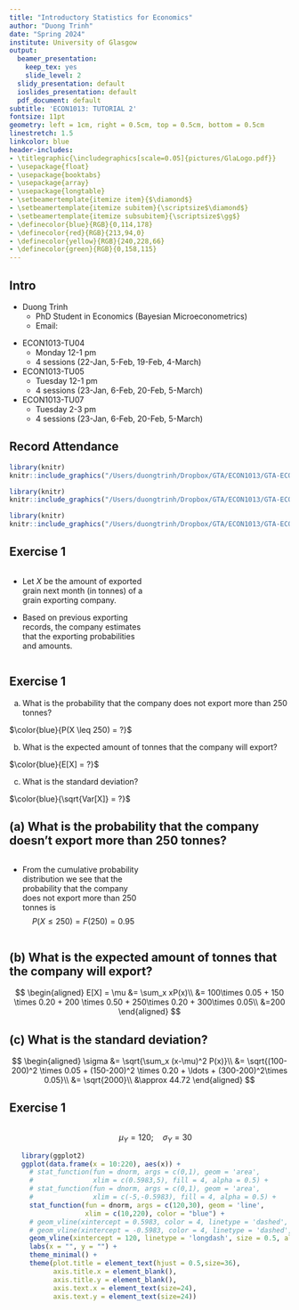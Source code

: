 ```yaml
---
title: "Introductory Statistics for Economics"
author: "Duong Trinh"
date: "Spring 2024"
institute: University of Glasgow
output:
  beamer_presentation:
    keep_tex: yes
    slide_level: 2
  slidy_presentation: default
  ioslides_presentation: default
  pdf_document: default
subtitle: 'ECON1013: TUTORIAL 2'
fontsize: 11pt
geometry: left = 1cm, right = 0.5cm, top = 0.5cm, bottom = 0.5cm
linestretch: 1.5
linkcolor: blue
header-includes:
- \titlegraphic{\includegraphics[scale=0.05]{pictures/GlaLogo.pdf}}
- \usepackage{float}
- \usepackage{booktabs}
- \usepackage{array}
- \usepackage{longtable}
- \setbeamertemplate{itemize item}{$\diamond$}
- \setbeamertemplate{itemize subitem}{\scriptsize$\diamond$}
- \setbeamertemplate{itemize subsubitem}{\scriptsize$\gg$}
- \definecolor{blue}{RGB}{0,114,178}
- \definecolor{red}{RGB}{213,94,0}
- \definecolor{yellow}{RGB}{240,228,66}
- \definecolor{green}{RGB}{0,158,115}
---
```


## Intro

+ Duong Trinh
  + PhD Student in Economics (Bayesian Microeconometrics)
  + Email: \underline{Duong.Trinh@glasgow.ac.uk}

\vspace{3mm}

+ ECON1013-TU04
  + Monday 12-1 pm
  + 4 sessions (22-Jan, 5-Feb, 19-Feb, 4-March)

+ ECON1013-TU05
  + Tuesday 12-1 pm
  + 4 sessions (23-Jan, 6-Feb, 20-Feb, 5-March)

+ ECON1013-TU07
  + Tuesday 2-3 pm
  + 4 sessions (23-Jan, 6-Feb, 20-Feb, 5-March)

## Record Attendance

```r
library(knitr)
knitr::include_graphics("/Users/duongtrinh/Dropbox/GTA/ECON1013/GTA-ECON1013-IntroStats/TU2-2324/pictures/QRcodeAtd_TU04.png")
```

```r
library(knitr)
knitr::include_graphics("/Users/duongtrinh/Dropbox/GTA/ECON1013/GTA-ECON1013-IntroStats/TU2-2324/pictures/QRcodeAtd_TU05.png")
```

```r
library(knitr)
knitr::include_graphics("/Users/duongtrinh/Dropbox/GTA/ECON1013/GTA-ECON1013-IntroStats/TU2-2324/pictures/QRcodeAtd_TU07.png")
```

## Exercise 1

::: columns 

:::: {.column width=.7}

+ Let $X$ be the amount of exported grain next month (in tonnes) of a grain exporting company. 

\vspace{3mm}

+ Based on previous exporting records, the company estimates that the exporting probabilities and amounts.

::::

:::: column

\begin{table}
\centering
\begin{tabular}{cc}
\hline
x & P(x) \tabularnewline
\hline
100 & 0.05 \tabularnewline
150 & 0.20 \tabularnewline
200 & 0.50 \tabularnewline
250 & 0.20 \tabularnewline
300 & 0.05 \tabularnewline
\hline
\end{tabular}
\end{table}

::::

:::

## Exercise 1

(a) What is the probability that the company does not export more than 250 tonnes?  

\quad\quad $\color{blue}{P(X \leq 250) = ?}$

(b) What is the expected amount of tonnes that the company will export?

\quad\quad $\color{blue}{E[X] = ?}$

(c) What is the standard deviation?

\quad\quad $\color{blue}{\sqrt{Var[X]} = ?}$

## (a) What is the probability that the company doesn't export more than 250 tonnes?

::: columns 

:::: {.column width=.7}

+ From the cumulative probability distribution we see that the probability that the company does not export more than $250$ tonnes is
$$
P(X\leq 250) = F(250) = 0.95
$$

::::

:::: column

\begin{table}
\centering
\begin{tabular}{ccc}
\hline
x & P(x) & F(x) \tabularnewline
\hline
100 & 0.05 & 0.05 \tabularnewline
150 & 0.20 & 0.25\tabularnewline
200 & 0.50 & 0.75\tabularnewline
250 & 0.20 & 0.95\tabularnewline
300 & 0.05 & 1.00\tabularnewline
\hline
\end{tabular}
\end{table}

::::

:::

## (b) What is the expected amount of tonnes that the company will export?

\small

$$
\begin{aligned}
E[X] = \mu &= \sum_x xP(x)\\
&= 100\times 0.05 + 150 \times 0.20 + 200 \times 0.50 + 250\times 0.20 + 300\times 0.05\\ 
&=200
\end{aligned}
$$

## (c) What is the standard deviation?

\small

$$
\begin{aligned}
\sigma &= \sqrt{\sum_x (x-\mu)^2 P(x)}\\
&= \sqrt{(100-200)^2 \times 0.05 + (150-200)^2 \times 0.20 + \ldots + (300-200)^2\times 0.05}\\
&= \sqrt{2000}\\
&\approx 44.72
\end{aligned}
$$

## Exercise 1

::: columns 

:::: {.column width=.7}

+ Let $Y$ be the amount of exported salt (in tonnes) next month of the company. 

\vspace{5mm}

+ The contracts for salt allow for salt being sold in
much smaller quantities, making it a continuous random variable.
$$
Y \sim \mathcal{N}(120,30^2)
$$

::::

:::: column

\small
$$
\mu_Y = 120; \quad \sigma_Y = 30
$$

```r
library(ggplot2)
ggplot(data.frame(x = 10:220), aes(x)) + 
  # stat_function(fun = dnorm, args = c(0,1), geom = 'area', 
  #               xlim = c(0.5983,5), fill = 4, alpha = 0.5) +
  # stat_function(fun = dnorm, args = c(0,1), geom = 'area', 
  #               xlim = c(-5,-0.5983), fill = 4, alpha = 0.5) +
  stat_function(fun = dnorm, args = c(120,30), geom = 'line', 
                xlim = c(10,220), color = "blue") +
  # geom_vline(xintercept = 0.5983, color = 4, linetype = 'dashed', size = 0.5) +
  # geom_vline(xintercept = -0.5983, color = 4, linetype = 'dashed', size = 0.5) +
  geom_vline(xintercept = 120, linetype = 'longdash', size = 0.5, alpha = 0.5) +
  labs(x = "", y = "") +
  theme_minimal() +
  theme(plot.title = element_text(hjust = 0.5,size=36),
        axis.title.x = element_blank(),
        axis.title.y = element_blank(),
        axis.text.x = element_text(size=24),
        axis.text.y = element_text(size=24)) 
```

::::

:::

## Exercise 1

(d) What is the probability that the amount of exported salt next month will not be bigger than $160$ tonnes?

\quad\quad $\color{blue}{P(Y \leq 160) = ?}$

(e) What is the probability that the amount of exported salt next month will be between $80$ and $160$ tonnes?

\quad\quad $\color{blue}{P(80 \leq Y \leq 160) = ?}$

## (d) What is the probability that the amount of exported salt next month will not be bigger than $160$ tonnes?

\normalsize
S1. Transform $Y$ into the standard normal random variable $Z$
\small
$$
Z = \frac{Y - \mu}{\sigma} = \frac{Y - 120}{30}; \quad Z \sim \mathcal{N}(0,1^2)
$$

\normalsize
S2. Rewrite the probability by transforming $160$ tonnes to $Z$ units
\small
$$
P(Y \leq 160) = P\left(\frac{Y - 120}{30} \leq \frac{160 - 120}{30}\right) \approx P\left(Z \leq 1.33\right)
$$

\normalsize
S3. Looked up from a standard normal distribution statistical table
\small
$$
P\left(Z \leq 1.33\right) = F(1.33) \approx 0.908
$$

## (d) What is the probability that the amount of exported salt next month will not be bigger than $160$ tonnes?
```r
library(knitr)
knitr::include_graphics("/Users/duongtrinh/Dropbox/GTA/ECON1013/GTA-ECON1013-IntroStats/TU2-2324/pictures/Zat1.33.png")
```

## (e) What is the probability that the amount of exported salt next month will be between $80$ and $160$ tonnes?
\normalsize
S1. Transform $Y$ into the standard normal random variable $Z$
\small
$$
Z = \frac{Y - \mu}{\sigma} = \frac{Y - 120}{30}
$$
\normalsize
S2. Rewrite the probability
\small
$$
\begin{aligned}
P(80 \leq Y \leq 160) &= P\left(\frac{80 - 120}{30} \leq \frac{Y - 120}{30} \leq \frac{160 - 120}{30}\right)\\
&\approx P\left(-1.33 \leq Z \leq 1.33\right)\\
&= 1 - [ P\left(Z \geq 1.33\right) + P\left(Z \leq -1.33\right)]\\
&= 1- 2P\left(Z \geq 1.33\right)\\
&= 1 -2[1-P\left(Z \leq 1.33\right)]\\
&= 2F(1.33)\\
& \approx 2 \times 0.908 -1 = 0.816
\end{aligned}
$$

## (e) What is the probability that the amount of exported salt next month will be between $80$ and $160$ tonnes?

```r
library(ggplot2)
ggplot(data.frame(x = -5:5), aes(x)) + 
  stat_function(fun = dnorm, args = c(0,1), geom = 'area', 
                xlim = c(-1.33,1.33), fill = "#0248FF", alpha = 0.5) +
  stat_function(fun = dnorm, args = c(0,1), geom = 'area', 
                xlim = c(-5,-1.33), fill = "#D55E00", alpha = 0.5) +
  stat_function(fun = dnorm, args = c(0,1), geom = 'area', 
                xlim = c(1.33,5), fill = "#D55E00", alpha = 0.5) +
  stat_function(fun = dnorm, args = c(0,1), geom = 'line', 
                xlim = c(-5,5), color = "#0248FF") +
  geom_vline(xintercept = 1.33, color = "#0248FF", linetype = 'dashed', linewidth = 0.5) +
  geom_vline(xintercept = -1.33, color = "#0248FF", linetype = 'dashed', linewidth = 0.5) +
  geom_vline(xintercept = 0, linetype = 'longdash', linewidth = 0.5, alpha = 0.5) +
  labs(x = "", y = "") +
  theme_minimal()
```

## (e) What is the probability that the amount of exported salt next month will be between $80$ and $160$ tonnes?

```r
library(ggplot2)
ggplot(data.frame(x = -5:5), aes(x)) + 
  stat_function(fun = dnorm, args = c(0,1), geom = 'area', 
                xlim = c(-5,1.33), fill = "#009E73", alpha = 0.5) +
  stat_function(fun = dnorm, args = c(0,1), geom = 'area', 
                xlim = c(1.33,5), fill = "#D55E00", alpha = 0.5) +
  stat_function(fun = dnorm, args = c(0,1), geom = 'line', 
                xlim = c(-5,5), color = "#0248FF") +
  geom_vline(xintercept = 1.33, color = "#0248FF", linetype = 'dashed', linewidth = 0.5) +
  geom_vline(xintercept = 0, linetype = 'longdash', linewidth = 0.5, alpha = 0.5) +
  labs(x = "", y = "") +
  theme_minimal()
```

## Exercise 2

+ A population consists of all first-year primary school students in a specific neighborhood $(N = 500)$.

+ Administrative data on the number of years spent in nursery of the full population of students:
  + Population mean: $\mu = 3$
  + Population standard deviation: $\sigma = 1.6$
  
+ Pick a random sample of $n = 47$ students.
  +  Denote by $\bar{X}$ the random variable "sample mean" and by $\bar{x}$ its realization.


## Exercise 2

(a) Explain what do we mean by "*the sampling distribution of the sample mean* ($\bar{X}$)"?

(b) Using your knowledge about sampling (without making any calculations), characterize the sampling distribution of $\bar{X}$. 

(c) Calculate the *mean* and *standard deviation* of the sampling distribution.

(d) What values of $\bar{X}$ are likely? Would, for example, a sample mean $\bar{x} = 3.5$ be likely or unlikely?

## (a) Explain what do we mean by "*the sampling distribution of the sample mean* ($\bar{X}$)"?

+ It tells us how sample means are distributed across samples 

+ It tells us how likely are different possible values of $\bar{x}$ given the population parameters and the sample size.

```r
library(DiagrammeR)

DiagrammeR::grViz("digraph flowchart {
      # node definitions with substituted label text
      node [fontname = Helvetica, shape = rectangle]
      tab1 [label = '@@1']
      tab2 [label = '@@2']
      tab3 [label = '@@3']
      tab4 [label = '@@4']
      
      # edge definitions with the node IDs
      tab1 -> tab2;
      tab1 -> tab3;
      tab1 -> tab4;
      }
      
      [1]: 'Population'
      [2]: 'Sample1'
      [3]: 'Sample2'
      [4]: 'Sample3'
      ")

```

<!-- \begin{tikzpicture} -->
<!-- \draw (0,0) circle (2cm); -->
<!-- \end{tikzpicture} -->

## (b) Characterize the sampling distribution of $\bar{X}$. 

\textcolor{red}{Central Limit Theorem}

  + In word: the sampling distribution of the sample mean is approximately normal when the sample size is large enough.
  
  + In math: 
  
  $$
  \bar{X} \sim \mathcal{N}\left(\mu_{\bar X},\sigma^2_{\bar X}\right)
  $$


Sample size $n = 47$ is sufficiently large (i.e. $\geq 30$) to have an approximately normally distributed sampling distribution of the sample mean. This is true even if the population distribution of $X$ is
not normal.

## {}

```r
library(ggplot2)
library(gridExtra)
library(latex2exp)

set.seed(123)
# "R" is the number of replications
R <- 1000

fml_delta0Est <- TeX(sprintf(r'($\mu = 3$)'))

p1 <- ggplot(data.frame(x = c(-3,9)), aes(x)) + 
  stat_function(fun = dnorm, args = c(3,1.6), geom = 'area', fill = "#0248FF", alpha = 0.6) + 
  stat_function(fun = dnorm, args = c(3,1.6), geom = 'line', color = "#0248FF") + 
  geom_vline(xintercept = 3, linetype = 'longdash', color = "red", size = 0.5, alpha = 0.5) +
  ggtitle(TeX(sprintf(r'(Population distribution $X \sim N(3,1.6^2)$)'))) +
  # ylim(0,0.5) +
  theme_bw() +
  theme(plot.title = element_text(hjust = 0.5,size=15),
        axis.title.x = element_blank(),
        axis.title.y = element_blank(),
        axis.text.x = element_text(),
        axis.text.y = element_text())

GenrData <- function(n) {
  # Create the vector Y (pre-allocation) to store the R standardized sample averages
  Y = numeric(0) 
  for (i in 1:R) {
    mu = 3
    sigma = 1.6
    X = rnorm(n,mu,sigma) # The sample will change for every "i"
    # Compute standardized sample average
    Y[i] = mean(X)
  }
  return(list(Y=Y,mu=mean(Y),sig=sd(Y)))
}

plotY <- function(ls,n){
  Y <- ls$Y
  mu <- round(ls$mu,3)
  sig <- ls$sig
  ggplot(data.frame(Y),aes(Y))+
  geom_histogram(color = "#0248FF",fill="#0248FF",
                 alpha=0.5, bins = 80)+
  geom_vline(aes(xintercept = mean(Y)), linetype = 'longdash', color = "red") +
  ggtitle(paste0("Sample size n = ",n)) +
  labs(x = TeX(sprintf(r'(Mean $\bar{X})')), y = "") +
  xlim(1,5) +
  ylim(0,200) +
  theme_bw() +
  theme(plot.title = element_text(hjust = 0.5,size=15),
        # axis.title.x = element_blank(),
        axis.title.y = element_blank(),
        axis.text.x = element_text(),
        axis.text.y = element_text())
}

# Y <- GenrData(n=10)
# 
# plotY <- function(Y,n){
#   hist(Y, freq = FALSE,
#        main=paste0("n = ",n))
#   curve(dnorm(x, mean=3, sd=1.6/sqrt(n)), 
#       col="darkblue", lwd=2, add=TRUE, yaxt="n"
#       )
# }

h1 <- plotY(ls=GenrData(n=10),n=10)
h2 <- plotY(ls=GenrData(n=47),n=47)
h3 <- plotY(ls=GenrData(n=200),n=200)

grid.arrange(p1,
             h1,h2,h3,
             ncol=3,nrow=2,
             layout_matrix = rbind(c(1,1,1), c(2,3,4)))
```

## {}

```r
library(ggplot2)
library(gridExtra)
library(latex2exp)

set.seed(123)
# "R" is the number of replications
R <- 1000

fml_delta0Est <- TeX(sprintf(r'($\mu = 3$)'))

p1 <- ggplot(data.frame(x = c(-3,9)), aes(x)) + 
  stat_function(fun = dgamma, args = c(9/1.6^2,3/1.6^2), geom = 'area', fill = "#0248FF", alpha = 0.6) + 
  stat_function(fun = dgamma, args = c(9/1.6^2,3/1.6^2), geom = 'line', color = "#0248FF") + 
  geom_vline(xintercept = 3, linetype = 'longdash', color = "red", size = 0.5, alpha = 0.5) +
  ggtitle(TeX(sprintf(r'(Population distribution $X \sim$ Gamma(3.516,1.172); $\mu = 3$ and $\sigma = 1.6$)'))) +
  # ylim(0,0.5) +
  theme_bw() +
  theme(plot.title = element_text(hjust = 0.5,size=15),
        axis.title.x = element_blank(),
        axis.title.y = element_blank(),
        axis.text.x = element_text(),
        axis.text.y = element_text())

GenrData <- function(n) {
  # Create the vector Y (pre-allocation) to store the R standardized sample averages
  Y = numeric(0) 
  for (i in 1:R) {
    mu = 3
    sigma = 1.6
    X = rgamma(n,shape = 9/1.6^2, rate = 3/1.6^2) # The sample will change for every "i"
    # Compute standardized sample average
    Y[i] = mean(X)
  }
  return(list(Y=Y,mu=mean(Y),sig=sd(Y)))
}

plotY <- function(ls,n){
  Y <- ls$Y
  mu <- round(ls$mu,3)
  sig <- ls$sig
  ggplot(data.frame(Y),aes(Y))+
  geom_histogram(color = "#0248FF",fill="#0248FF",
                 alpha=0.5, bins = 80)+
  geom_vline(aes(xintercept = mean(Y)), linetype = 'longdash', color = "red") +
  ggtitle(paste0("Sample size n = ",n)) +
  labs(x = TeX(sprintf(r'(Mean $\bar{X})')), y = "") +
  xlim(1,5) +
  ylim(0,200) +
  theme_bw() +
  theme(plot.title = element_text(hjust = 0.5,size=15),
        # axis.title.x = element_blank(),
        axis.title.y = element_blank(),
        axis.text.x = element_text(),
        axis.text.y = element_text())
}

# Y <- GenrData(n=10)
# 
# plotY <- function(Y,n){
#   hist(Y, freq = FALSE,
#        main=paste0("n = ",n))
#   curve(dnorm(x, mean=3, sd=1.6/sqrt(n)), 
#       col="darkblue", lwd=2, add=TRUE, yaxt="n"
#       )
# }

h1 <- plotY(ls=GenrData(n=10),n=10)
h2 <- plotY(ls=GenrData(n=47),n=47)
h3 <- plotY(ls=GenrData(n=200),n=200)

grid.arrange(p1,
             h1,h2,h3,
             ncol=3,nrow=2,
             layout_matrix = rbind(c(1,1,1), c(2,3,4)))
```

## (c) Calculate the *mean* and *standard deviation* of the sampling distribution.

+ The mean of the sampling distribution for the sample mean will be the same as the population mean
$$
\mu_{\bar{X}} = \mu = 3
$$

+ The standard deviation of the sampling distribution for the sample mean is given by
$$
\sigma_{\bar{X}} = \frac{\sigma}{\sqrt{n}} = \frac{1.6}{\sqrt{47}} \approx 0.23
$$

## (d) What values of $\bar{X}$ are likely? Would, for example, a sample mean $\bar{x} = 3.5$ be likely or unlikely?

+ For random variable which follows a normal distribution, more than 95% of the probability mass is located with a distance of at most 2 standard deviations from the mean. 

+ In the case of the sample mean, we know that $\bar{X} \sim \mathcal{N}\left(\mu_{\bar X},\sigma^2_{\bar X}\right)$, hence

$$
\begin{aligned}
&P(\mu_{\bar{X}}-2\sigma_{\bar{X}} \leq \bar{X} \leq \mu_{\bar{X}}+2\sigma_{\bar{X}}) > 95\% \\
\Rightarrow \quad &P(3-2\cdot0.23 \leq \bar{X} \leq 3+2\cdot0.23) > 95\% \\
\Rightarrow \quad &P(2.54 \leq \bar{X} \leq 3.46) > 95\%
\end{aligned}
$$

+ In other words, values of the sample mean that are below $2.54$ or above $3.46$ happen relatively rarely. On the other hand, a sample mean like 3.5 is not impossible.

## 68–95–99.7 rule

::: columns

:::: {.column width=.5}

When $X \sim \mathcal{N}(\mu, \sigma^2)$,

$$
\begin{aligned}
\Pr(\mu -1\sigma \leq X\leq \mu +1\sigma )&\approx 68.27\%\\
\Pr(\mu -2\sigma \leq X\leq \mu +2\sigma )&\approx 95.45\%\\
\Pr(\mu -3\sigma \leq X\leq \mu +3\sigma )&\approx 99.73\%
\end{aligned}
$$

::::

:::: column

```r
library(knitr)
knitr::include_graphics("/Users/duongtrinh/Dropbox/GTA/ECON1013/GTA-ECON1013-IntroStats/TU2-2324/pictures/68-95-99.7_RULE.png")
```

::::

:::

## Exercise 3

A population contains two million **zeros** an nine million **ones**.

+ *Hint*: Make a table which contains all the possible values of the sample mean when $n = 4$ and their probabilities.

+ *Hint*: Remember that when the data is binary ($0/1$), there is a link between the sample mean and the sample proportion.

(b) What is the approximate sampling distribution of the sample mean, when the sample size is $n = 50$?

## (a) What is the sampling distribution of the sample mean, when the sample size is $n = 4$?

Drawing $4$ observations from a population of zeros and ones, we have $5$ different possible samples

+ $\{0,0,0,0\}$ $\rightarrow$ sample mean $=0$
+ $\{1,0,0,0\}$ $\rightarrow$ sample mean $=1/4$
+ $\{1,1,0,0\}$ $\rightarrow$ sample mean $=1/2$
+ $\{1,1,1,0\}$ $\rightarrow$ sample mean $=3/4$
+ $\{1,1,1,1\}$ $\rightarrow$ sample mean $=1$

\vspace{3mm}

\pause

+ $\color{blue}{\{Y_1,Y_2,Y_3,Y_4\} \mid Y_i = 0 \text{ or } Y_i = 1}$   
sample mean $= \frac{\sum_{i=1}^4Y_i}{4} = \frac{\text{number of 1s}}{\text{sample size}} =$ sample proportion $=\hat{p}$.

## (a) What is the sampling distribution of the sample mean, when the sample size is $n = 4$?
\small

Formula for the probability of $x$ successes in $n$ trials [$\left[\text{Binomial distribution}\right]$](https://en.wikipedia.org/wiki/Binomial_distribution)

$$
P(x) ={\color{green}{\frac{n!}{x!\,(n-x)!}}}\,{\color{red}{p^x(1-p)^{n-x}}}, \quad \text{ for } {x = 1,\ldots,n}
$$

+ Probability that the first $x$ trials to be successes and the remaining $n-x$ to be failures
$$
\color{red}{p\times p \times \ldots \times p \times (1-p)\times (1-p)\times \ldots \times (1-p) = p^x(1-p)^{n-x}}
$$

+ The number of ways of arranging $x$ successes in $n$ trials is equal to the number of ways of choosing $x$ objects from $n$ objects
$$
\color{green}{{n \choose x} = \frac{n!}{x!\,(n-x)!}}
$$

## (a) When $n = 4$; $x = 0,1,2,3,4$; $p=9/11$ 

::: columns 

:::: column

```r
library(tidyverse)
library(knitr)
library(xtable)
library(kableExtra)

x <- c(0,1,2,3,4)

binom <- function(x) {
  n = 4
  p = 9/11
  dens <- dbinom(x,n,p)
  return(dens)
}

px <- round(binom(x),4)

phat <- c("0","1/4","1/2","3/4","1")

phat <- factor(phat, levels = c("0","1/4","1/2","3/4","1"))
  
table <- tibble(x,px,phat) %>% `colnames<-`(.,c("x","P(x)","p_hat"))

table %>%
  kbl(align = "c", booktabs = T, linesep = "") %>%
  kable_styling(full_width = F)
  # column_spec(1, italic = F, bold = T, color = "black")

```

::::

:::: column

```r
library(ggplot2)

table %>% ggplot(aes(x=phat,y=px)) + 
  geom_col(color = "blue",fill="steelblue",alpha=0.5) +
  ggtitle("Probability Mass Function") +
  labs(x="", y="") +
  theme_minimal() +
  theme(plot.title = element_text(hjust = 0.5,size=36),
        axis.title.x = element_blank(),
        axis.title.y = element_blank(),
        axis.text.x = element_text(size=24),
        axis.text.y = element_text(size=24)) 
```

::::

:::

## (b) What is the sampling distribution of the sample mean, when the sample size is $n = 50$?

+ Formula for the probability of $x$ successes in $n$ trials
\small
$$
P(x) ={\color{green}{\frac{n!}{x!\,(n-x)!}}}\,{\color{red}{p^x(1-p)^{n-x}}}, \quad \text{ for } {x = 1,\ldots,n}
$$

+ Making table is complicated!
\small

\begin{table}
\centering
\begin{tabular}{ccc}
\hline
x & P(x) & p\_hat \tabularnewline
\hline
0 & $\ldots$ & 0 \tabularnewline
1 & $\ldots$ & 1/50\tabularnewline
2 & $\ldots$ & 2/50 \tabularnewline
$\vdots$ & $\vdots$ & $\vdots$ \tabularnewline
50 & $\ldots$ & 50/50 \tabularnewline
\hline
\end{tabular}
\end{table}

## (b) When $n = 50$; $x = 0,1,\ldots,50$; $p=9/11$ 

```r
library(tidyverse)
library(ggplot2)
library(gridExtra)

x <- c(0:50)
n = 50
p = 9/11

binom <- function(x) {
  dens <- dbinom(x,n,p)
  return(dens)
}

px <- round(binom(x),4)
phat <- x/50


table <- tibble(x,px,phat)

p1 <- table %>% ggplot(aes(x=phat,y=px)) + 
  geom_col(color = "blue",fill="steelblue",alpha=0.5) +
  # scale_x_discrete(breaks = 11) +
  geom_vline(xintercept = 9/11, linetype = 'longdash', size = 0.5, alpha = 0.5) +
  ggtitle("Sampling Distribution of p_hat") +
  labs(x="", y="") +
  theme_minimal() +
  theme(plot.title = element_text(hjust = 0.5, size = 24),
        axis.title.x = element_blank(),
        axis.title.y = element_blank(),
        axis.text.x = element_text(),
        axis.text.y = element_text(),
        )

p2 <- ggplot(data.frame(x = c(0,1)), aes(x)) + 
  stat_function(fun = dnorm, args = c(9/11,sqrt((9/11*2/11)/50)), geom = 'line', color = "red") + geom_vline(xintercept = 9/11, linetype = 'longdash', size = 0.5, alpha = 0.5) +
  labs(x = "", y = "") +
  theme_minimal() +
  theme(plot.title = element_text(hjust = 0.5),
        axis.title.x = element_blank(),
        axis.title.y = element_blank(),
        axis.text.x = element_text(),
        axis.text.y = element_text()) 

grid.arrange(p1,p2)
```

## Remark: Normal approximation for Binomial distribution

+ Verify that $n$ is large is enough
$$
n \cdot p \cdot (1-p) > 5,
$$
which is correct as $50 \cdot (9/11) \cdot (2/11) \approx 7.44$.

\vspace{3mm}

+ Hence, asymptotically,
$$
\hat{p} \sim \mathcal{N} \left({\color{red}{p}}, {\color{green}{\frac{p(1-p)}{n}}} \right)
$$
where $\mu_{\hat{p}} = p = 9/11$,  
and $\sigma_{\hat{p}} = \sqrt{\frac{p(1-p)}{n}} = \sqrt{\frac{(9/11)\cdot (2/11)}{50}} \approx 0.055$.

## Exercise 4

A small company has six employees, whose years of experience are
$$
\left\{2\quad  4\quad  6\quad 6\quad 7\quad  8\right\}.
$$
Two of these employees are to be chosen randomly for a particular work group. 


Let us consider the average number of years of experience of the two employees $\{X_1,X_2\}$ chosen randomly from the population of six. We denote by $\bar{X}_2$ the random variable sample means and by $\bar{x}_2$ its realization. 

## Exercise 4
(a) Compute the population mean $\mu_X$ and the population variance $\sigma_X^2$.

(b) Compute the sampling distribution of $\bar{X}_2$.

(c) Compute the expectation of $\bar{X}_2$ using the above sampling distribution  and compare it with $\mu_X$. 

(d) Compute the variance of $\bar{X}_2$ using the sampling distribution computed above. Compare your result with $\sigma^2_X/2$, which would compute the variance of $\bar{X}_2$  if $\{X_1,X_2\}$ was a simple random sample.

## Exercise 4
The variance $\sigma^2_X$ is unknown. Let us consider the sample variance of the $\{X_1,X_2\}$, denoted by $s^2_2$.

(e) Compute the sampling distribution of $s^2_2$.

(f) Compute the expectation of $s^2_2$ using the above sampling distribution and compare it with $\sigma^2_X$. 

(g) Verify that $E(s^2_2)=N\sigma^2/(N-1)$, where $N=6$. 

*See also Tables 6.1 and 6.2 in the Textbook, and Exercise 6.56*

## Exercise 4

The problem suggests that the sampling is without replacement (the work group should be formed by two persons). There are different 15 work groups, with ages
$$
\begin{array}{c|cccccc}
&2 & 4 & 6 & 6&7 & 8\\ \hline
2  & -- & (2,4) & (2,6) & (2,6) & (2,7) &(2,8)\\
 4  &-- &--  & (4,6) & (4,6) & (4,7) &(4,8)\\
 \vdots  &-- &--  & -- & \ddots & \cdots &\vdots 
\end{array} 
$$
We consider only the element above the main diagonal, because the matrix is symmetric and on the main diagonal we would have work groups made of one person.

## (a) Compute the population mean $\mu_X$ and the population variance $\sigma_X^2$.

$$\mu_X=\frac{2+4+6+6+7+8}{6}=5.5$$ 
and 
$$\sigma^2_X=\frac{(2-\mu_X)^2+\cdots (8-\mu_x)^2}{6}=23.5/6=3.916667.$$.


## (b) Compute the sampling distribution of $\bar{X}_2$.

$$
\begin{array}{c|ccccccccc}
\bar{x}_2 & 3 & 4 & 4.5 & 5&  5.5 & 6 & 6.5 & 7& 7.5\\\hline
p(\bar{x}_2) & 1/15 & 2/15 & 1/15 & 3/15 & 1/15 & 2/15 & 2/15 & 2/15 & 1/15
\end{array}
$$

## (c) Compute the expectation of $\bar{X}_2$ using the above sampling distribution  and compare it with $\mu_X$. 

$$
\sum_{j=1}^9 \bar{x}_{2,j}p(\bar{x}_{2,j})=5.5
$$

+ The estimator is unbiased.

## (d) Compute the variance of $\bar{X}_2$ using the sampling distribution computed above. Compare your result with $\sigma^2_X/2$, which would compute the variance of $\bar{X}_2$  if $\{X_1,X_2\}$ was a simple random sample. 

$$
\sum_{j=1}^9 (\bar{x}_{2,j}-\mu_X)^2p(\bar{x}_{2,j})=\frac{23.5}{15}=1.566667
$$

+ Note that we should not apply the formula $\sigma^2_X/2=23.5/12$ but we should apply the finite population correction factor. 
$$
\frac{\sigma^2_X}{2}\frac{N-n}{N-1}=\frac{23.5}{12}\frac{4}{5}=\frac{23.5}{15}
$$

## (e) Compute the sampling distribution of $s^2_2$.

$$
\begin{array}{c|ccccccc}
s^2_2 
& 0.0 &   0.5  &  2.0 & 4.5  &  8 & 12.5 &  18\\ \hline
p(s^2_2) & 1/15 & 3/15 & 5/15 &  1/15 & 3/15 & 1/15 & 1/15
\end{array}
$$

## (f) Compute the expectation of $s^2_2$ using the above sampling distribution and compare it with $\sigma^2_X$. 

$$
\sum_{j=1}^7 s^2_{2,j}p(s^2_{2,j})=5.5
$$

+ The estimator is biased.

## (g) Verify that $E(s^2_2)=N\sigma^2/(N-1)$, where $N=6$. 

Multiplying the number above by $5/6$ we get $\sigma^2_X$.
